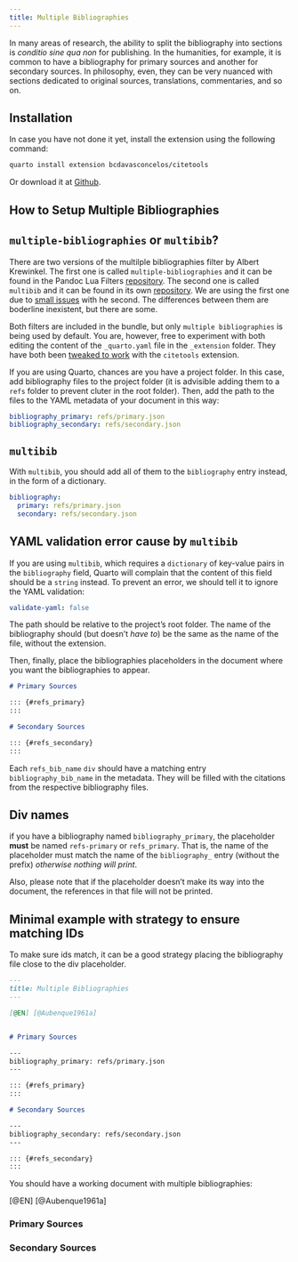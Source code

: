 ```yaml
---
title: Multiple Bibliographies
---
```



In many areas of research, the ability to split the bibliography into sections is *conditio sine qua non* for publishing. In the humanities, for example, it is common to have a bibliography for primary sources and another for secondary sources. In philosophy, even, they can be very nuanced with sections dedicated to original sources, translations, commentaries, and so on.

::: {.callout-tip collapse="false"}
## Installation

In case you have not done it yet, install the extension using the following command:

```bash
quarto install extension bcdavasconcelos/citetools
```

Or download it at [Github](bcdavasconcelos/citetools).
:::




## How to Setup Multiple Bibliographies


::: {.callout-note collapse="true"}
## `multiple-bibliographies` or `multibib`?
There are two versions of the multilple bibliographies filter by Albert Krewinkel. The first one is called `multiple-bibliographies` and it can be found in the Pandoc Lua Filters [repository](https://github.com/pandoc/lua-filters/tree/master/multiple-bibliographies). The second one is called `multibib` and it can be found in its own [repository](https://github.com/pandoc-ext/multibib). We are using the first one due to [small issues](https://github.com/pandoc-ext/multibib/issues/4#issue-1623925814) with he second. The differences between them are boderline inexistent, but there are some. <!-- [^2] -->

Both filters are included in the bundle, but only `multiple bibliographies` is being used by default. You are, however, free to experiment with both editing the content of the `_quarto.yaml` file in the `_extension` folder. They have both been [tweaked to work](https://github.com/bcdavasconcelos/citetools/blob/7ac1c6fd8c1d39db56ac5a41c037853cd76ac301/_extensions/citetools/multiple-bibliographies.lua#L66) with the `citetools` extension.
:::


If you are using Quarto, chances are you have a project folder. In this case, add bibliography files to the project folder (it is advisible adding them to a `refs` folder to prevent cluter in the root folder). Then, add the path to the files to the YAML metadata of your document in this way:

```yaml
bibliography_primary: refs/primary.json
bibliography_secondary: refs/secondary.json
```


::: {.callout-warning collapse="true"}
## `multibib`
With `multibib`, you should add all of them to the `bibliography` entry instead, in the form of a dictionary.  
```yaml  
bibliography:  
  primary: refs/primary.json  
  secondary: refs/secondary.json
```
::: {.callout-important collapse="true"}
## YAML validation error cause by `multibib`
If you are using `multibib`, which requires a `dictionary` of key-value pairs in the `bibliography` field, Quarto will complain that the content of this field should be a `string` instead. To prevent an error, we should tell it to ignore the YAML validation:

```yaml
validate-yaml: false
```
:::
:::



The path should be relative to the project's root folder. The name of the bibliography should (but doesn't *have to*) be the same as the name of the file, without the extension.

Then, finally, place the bibliographies placeholders in the document where you want the bibliographies to appear.

``` markdown
# Primary Sources

::: {#refs_primary}
:::

# Secondary Sources

::: {#refs_secondary}
:::
```

Each `refs_bib_name` `div` should have a matching entry `bibliography_bib_name` in the metadata. They will be filled with the citations from the respective bibliography files.

::: {.callout-important collapse="false"}
## Div names
if you have a bibliography named `bibliography_primary`, the placeholder **must** be named `refs-primary` or `refs_primary`. That is, the name of the placeholder must match the name of the `bibliography_` entry (without the prefix) *otherwise nothing will print*.


Also, please note that if the placeholder doesn't make its way into the document, the references in that file will not be printed. 
:::



## Minimal example with strategy to ensure matching IDs

To make sure ids match, it can be a good strategy placing the bibliography file close to the div placeholder.

```markdown
---
title: Multiple Bibliographies
---

[@EN] [@Aubenque1961a]


# Primary Sources

---
bibliography_primary: refs/primary.json
---

::: {#refs_primary}
:::

# Secondary Sources

---
bibliography_secondary: refs/secondary.json
---

::: {#refs_secondary}
:::
```

You should have a working document with multiple bibliographies:


[@EN] [@Aubenque1961a]

### Primary Sources
::: {#refs_primary}
:::
### Secondary Sources
::: {#refs_secondary}
:::
